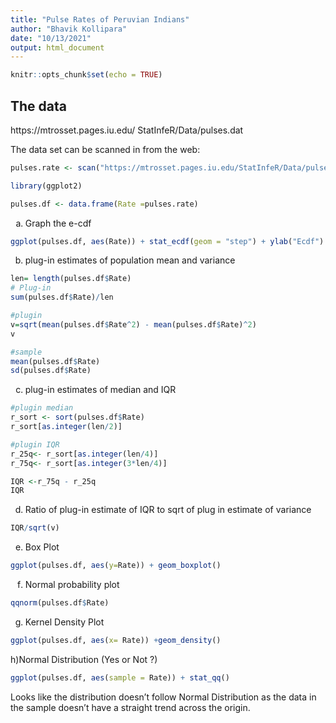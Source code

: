 ```yaml
---
title: "Pulse Rates of Peruvian Indians"
author: "Bhavik Kollipara"
date: "10/13/2021"
output: html_document
---
```


```r
knitr::opts_chunk$set(echo = TRUE)
```

## The data
https://mtrosset.pages.iu.edu/ StatInfeR/Data/pulses.dat

The data set can be scanned in from the web:

```r
pulses.rate <- scan("https://mtrosset.pages.iu.edu/StatInfeR/Data/pulses.dat")
```


```r
library(ggplot2)

```


```r
pulses.df <- data.frame(Rate =pulses.rate)
```

a) Graph the e-cdf
```r
ggplot(pulses.df, aes(Rate)) + stat_ecdf(geom = "step") + ylab("Ecdf")
```

b) plug-in estimates of population mean and variance
```r
len= length(pulses.df$Rate)
# Plug-in 
sum(pulses.df$Rate)/len
```
```r
#plugin
v=sqrt(mean(pulses.df$Rate^2) - mean(pulses.df$Rate)^2)
v
```

```r
#sample
mean(pulses.df$Rate)
sd(pulses.df$Rate)
```
c) plug-in estimates of median and IQR
```r
#plugin median
r_sort <- sort(pulses.df$Rate)
r_sort[as.integer(len/2)]

#plugin IQR
r_25q<- r_sort[as.integer(len/4)]
r_75q<- r_sort[as.integer(3*len/4)]

IQR <-r_75q - r_25q
IQR

```

d) Ratio of plug-in estimate of IQR to sqrt of plug in estimate of variance
```r
IQR/sqrt(v)
```

e) Box Plot
```r
ggplot(pulses.df, aes(y=Rate)) + geom_boxplot()
```

f) Normal probability plot
```r
qqnorm(pulses.df$Rate)
```

g) Kernel Density Plot
```r
ggplot(pulses.df, aes(x= Rate)) +geom_density()
```

h)Normal Distribution (Yes or Not ?)
```r

ggplot(pulses.df, aes(sample = Rate)) + stat_qq()
```
Looks like the distribution doesn't follow Normal Distribution as the data in the sample doesn't have a straight trend across the origin.

